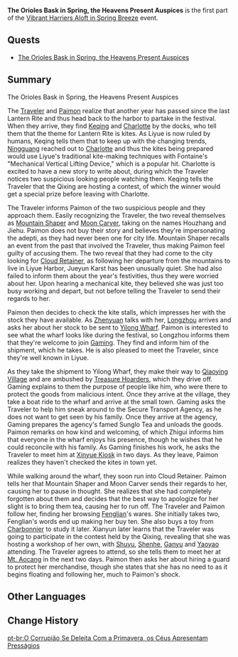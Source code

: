 {{Act Infobox
|image          = Vibrant Harriers Aloft in Spring Breeze Chapter.png
|type           = Story
|event_name     = Vibrant Harriers Aloft in Spring Breeze
|actNum         = I
|actType        = Part
|next           = A Cloud-Sea Appeal, a Brilliance Revealed
|ARReq          = 
}}
'''The Orioles Bask in Spring, the Heavens Present Auspices''' is the first part of the [[Vibrant Harriers Aloft in Spring Breeze]] event.

==Quests==
* [[The Orioles Bask in Spring, the Heavens Present Auspices (Quest)|The Orioles Bask in Spring, the Heavens Present Auspices]]

==Summary==
;The Orioles Bask in Spring, the Heavens Present Auspices

The [[Traveler]] and [[Paimon]] realize that another year has passed since the last Lantern Rite and thus head back to the harbor to partake in the festival. When they arrive, they find [[Keqing]] and [[Charlotte]] by the docks, who tell them that the theme for Lantern Rite is kites. As Liyue is now ruled by humans, Keqing tells them that to keep up with the changing trends, [[Ningguang]] reached out to [[Charlotte]] and thus the kites being prepared would use Liyue's traditional kite-making techniques with Fontaine's "Mechanical Vertical Lifting Device," which is a popular hit. Charlotte is excited to have a new story to write about, during which the Traveler notices two suspicious looking people watching them. Keqing tells the Traveler that the Qixing are hosting a contest, of which the winner would get a special prize before leaving with Charlotte.

The Traveler informs Paimon of the two suspicious people and they approach them. Easily recognizing the Traveler, the two reveal themselves as [[Mountain Shaper]] and [[Moon Carver]], taking on the names Houzhang and Jiehu. Paimon does not buy their story and believes they're impersonating the adepti, as they had never been one for city life. Mountain Shaper recalls an event from the past that involved the Traveler, thus making Paimon feel guilty of accusing them. The two reveal that they had come to the city looking for [[Xianyun|Cloud Retainer]], as following her departure from the mountains to live in Liyue Harbor, Jueyun Karst has been unusually quiet. She had also failed to inform them about the year's festivities, thus they were worried about her. Upon hearing a mechanical kite, they believed she was just too busy working and depart, but not before telling the Traveler to send their regards to her.

Paimon then decides to check the kite stalls, which impresses her with the stock they have available. As [[Zhenyuan]] talks with her, [[Longzhou]] arrives and asks her about her stock to be sent to [[Yilong Wharf]]. Paimon is interested to see what the wharf looks like during the festival, so Longzhou informs them that they're welcome to join [[Gaming]]. They find and inform him of the shipment, which he takes. He is also pleased to meet the Traveler, since they're well known in Liyue.

As they take the shipment to Yilong Wharf, they make their way to [[Qiaoying Village]] and are ambushed by [[Treasure Hoarders]], which they drive off. Gaming explains to them the purpose of people like him, who were there to protect the goods from malicious intent. Once they arrive at the village, they take a boat ride to the wharf and arrive at the small town. Gaming asks the Traveler to help him sneak around to the Secure Transport Agency, as he does not want to get seen by his family. Once they arrive at the agency, Gaming prepares the agency's famed Sunglo Tea and unloads the goods. Paimon remarks on how kind and welcoming, of which Zhigui informs him that everyone in the wharf enjoys his presence, though he wishes that he could reconcile with his family. As Gaming finishes his work, he asks the Traveler to meet him at [[Xinyue Kiosk]] in two days. As they leave, Paimon realizes they haven't checked the kites in town yet.

While walking around the wharf, they soon run into Cloud Retainer. Paimon tells her that Mountain Shaper and Moon Carver sends their regards to her, causing her to pause in thought. She realizes that she had completely forgotten about them and decides that the best way to apologize for her slight is to bring them tea, causing her to run off. The Traveler and Paimon follow her, finding her browsing [[Fenglian]]'s wares. She initially takes two, Fenglian's words end up making her buy ten. She also buys a toy from [[Charbonnier]] to study it later. Xianyun later learns that the Traveler was going to participate in the contest held by the Qixing, revealing that she was hosting a workshop of her own, with [[Shuyu]], [[Shenhe]], [[Ganyu]] and [[Yaoyao]] attending. The Traveler agrees to attend, so she tells them to meet her at [[Mt. Aocang]] in the next two days. Paimon then asks her about hiring a guard to protect her merchandise, though she states that she has no need to as it begins floating and following her, much to Paimon's shock. 
<!--
==Soundtracks==
{{Soundtracks by Category Table|type=quest}}
-->
==Other Languages==
{{Other Languages
|en      = The Orioles Bask in Spring, the Heavens Present Auspices
|zhs     = 风莺梳春，开天呈祥
|zhs_rm  = 
|zht     = 風鶯梳春，開天呈祥
|zht_rm  = 
|zh_tl   = 
|ja      = 春告げる鴬、空泳ぐ吉兆
|ja_rm   = Haru Tsugeru Uguisu, Sora Oyogu Kicchou{{assumed}}
|ja_tl   = 
|ko      = 오색 연과 상서로운 조짐
|ko_rm   = 
|ko_tl   = 
|es      = Orioles, presagio del firmamento
|es_tl   = Orioles, Omen of the Firmament
|fr      = Loriot du printemps ; augure du firmament
|fr_tl   = Oriole of Spring; Firmament's Augure
|ru      = Иволги наслаждаются весной, небеса дарят благословение
|ru_tl   = The Orioles Enjoy Spring, the Heavens Present Benediction
|th      = นกขมิ้นโบยบินกลางลมโชย นำส่งมงคลจากนภาสู่สวรรค์
|th_rm   = 
|th_tl   = 
|vi      = Chim Oanh Đón Xuân, Muôn Nơi Dâng Lộc
|vi_tl   = 
|de      = Im Frühling die Pirole dem Volk zum Glück und Wohle
|de_tl   = The Orioles in Spring, Happiness and Well-Being to the People
|id      = Kepodang Bersolek di Musim Semi, Langit Menghadirkan Naungan
|id_tl   = The Orioles Preening in Spring, the Sky Provides Shade
|pt      = O Corrupião Se Deleita Com a Primavera, os Céus Apresentam Presságios
|pt_tl   = 
|tr      = Öter Sarıasmalar Baharda, Göklerin Himayesinde
|tr_tl   = 
|it      = Gli orioli si crogiolano nella primavera, il firmamento presenta gli auspici
|it_tl   = 
}}

==Change History==
{{Change History|4.4}}

[[pt-br:O Corrupião Se Deleita Com a Primavera, os Céus Apresentam Presságios]]